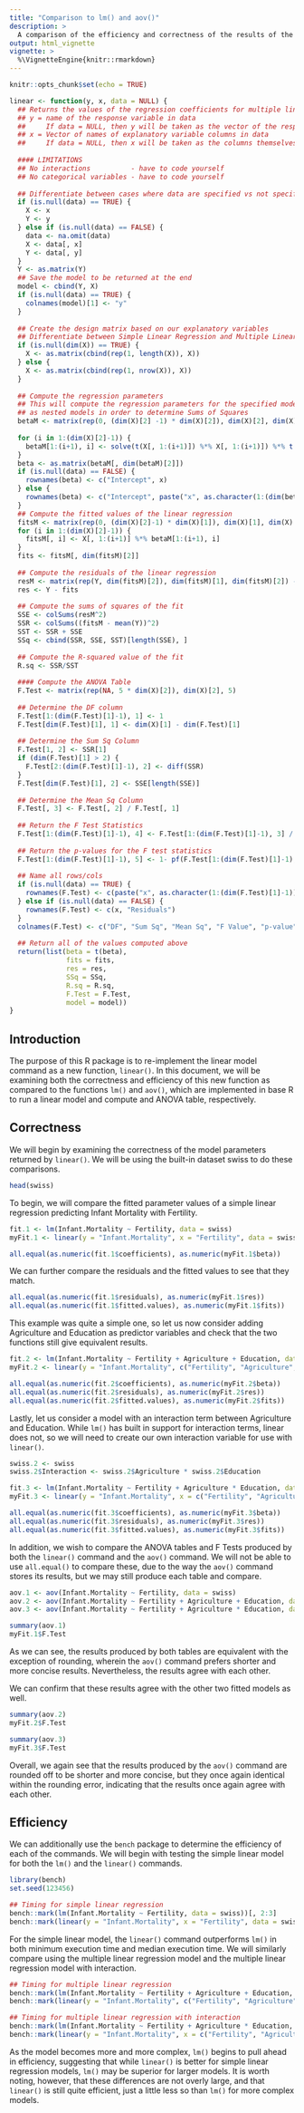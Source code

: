 ```yaml
---
title: "Comparison to lm() and aov()"
description: >
  A comparison of the efficiency and correctness of the results of the linear() function and the lm() function in base R.
output: html_vignette
vignette: >
  %\VignetteEngine{knitr::rmarkdown}
---
```


```r
knitr::opts_chunk$set(echo = TRUE)
```

```r
linear <- function(y, x, data = NULL) {
  ## Returns the values of the regression coefficients for multiple linear regression
  ## y = name of the response variable in data
  ##     If data = NULL, then y will be taken as the vector of the response
  ## x = Vector of names of explanatory variable columns in data
  ##     If data = NULL, then x will be taken as the columns themselves
  
  #### LIMITATIONS
  ## No interactions          - have to code yourself
  ## No categorical variables - have to code yourself
  
  ## Differentiate between cases where data are specified vs not specified
  if (is.null(data) == TRUE) {
    X <- x
    Y <- y
  } else if (is.null(data) == FALSE) {
    data <- na.omit(data)
    X <- data[, x]
    Y <- data[, y]
  }
  Y <- as.matrix(Y)
  ## Save the model to be returned at the end
  model <- cbind(Y, X)
  if (is.null(data) == TRUE) {
    colnames(model)[1] <- "y"
  }
  
  ## Create the design matrix based on our explanatory variables
  ## Differentiate between Simple Linear Regression and Multiple Linear Regression
  if (is.null(dim(X)) == TRUE) {
    X <- as.matrix(cbind(rep(1, length(X)), X))
  } else {
    X <- as.matrix(cbind(rep(1, nrow(X)), X))
  }
  
  ## Compute the regression parameters
  ## This will compute the regression parameters for the specified model as well
  ## as nested models in order to determine Sums of Squares
  betaM <- matrix(rep(0, (dim(X)[2] -1) * dim(X)[2]), dim(X)[2], dim(X)[2]-1)
  
  for (i in 1:(dim(X)[2]-1)) {
    betaM[1:(i+1), i] <- solve(t(X[, 1:(i+1)]) %*% X[, 1:(i+1)]) %*% t(X[, 1:(i+1)]) %*% Y
  }
  beta <- as.matrix(betaM[, dim(betaM)[2]])
  if (is.null(data) == FALSE) {
    rownames(beta) <- c("Intercept", x)
  } else {
    rownames(beta) <- c("Intercept", paste("x", as.character(1:(dim(beta)[1]-1)), sep = ""))
  }
  ## Compute the fitted values of the linear regression
  fitsM <- matrix(rep(0, (dim(X)[2]-1) * dim(X)[1]), dim(X)[1], dim(X)[2]-1)
  for (i in 1:(dim(X)[2]-1)) {
    fitsM[, i] <- X[, 1:(i+1)] %*% betaM[1:(i+1), i]
  }
  fits <- fitsM[, dim(fitsM)[2]]
  
  ## Compute the residuals of the linear regression
  resM <- matrix(rep(Y, dim(fitsM)[2]), dim(fitsM)[1], dim(fitsM)[2]) - fitsM
  res <- Y - fits
  
  ## Compute the sums of squares of the fit
  SSE <- colSums(resM^2)
  SSR <- colSums((fitsM - mean(Y))^2)
  SST <- SSR + SSE
  SSq <- cbind(SSR, SSE, SST)[length(SSE), ]
  
  ## Compute the R-squared value of the fit
  R.sq <- SSR/SST
  
  #### Compute the ANOVA Table
  F.Test <- matrix(rep(NA, 5 * dim(X)[2]), dim(X)[2], 5)
  
  ## Determine the DF column
  F.Test[1:(dim(F.Test)[1]-1), 1] <- 1
  F.Test[dim(F.Test)[1], 1] <- dim(X)[1] - dim(F.Test)[1]
  
  ## Determine the Sum Sq Column
  F.Test[1, 2] <- SSR[1]
  if (dim(F.Test)[1] > 2) {
    F.Test[2:(dim(F.Test)[1]-1), 2] <- diff(SSR)
  }
  F.Test[dim(F.Test)[1], 2] <- SSE[length(SSE)]
  
  ## Determine the Mean Sq Column
  F.Test[, 3] <- F.Test[, 2] / F.Test[, 1]
  
  ## Return the F Test Statistics
  F.Test[1:(dim(F.Test)[1]-1), 4] <- F.Test[1:(dim(F.Test)[1]-1), 3] / F.Test[dim(F.Test)[1], 3]
  
  ## Return the p-values for the F test statistics
  F.Test[1:(dim(F.Test)[1]-1), 5] <- 1- pf(F.Test[1:(dim(F.Test)[1]-1), 4], 1, F.Test[dim(F.Test)[1], 1])
  
  ## Name all rows/cols
  if (is.null(data) == TRUE) {
    rownames(F.Test) <- c(paste("x", as.character(1:(dim(F.Test)[1]-1)), sep = ""), "Residuals")
  } else if (is.null(data) == FALSE) {
    rownames(F.Test) <- c(x, "Residuals")
  }
  colnames(F.Test) <- c("DF", "Sum Sq", "Mean Sq", "F Value", "p-value")
  
  ## Return all of the values computed above
  return(list(beta = t(beta), 
              fits = fits, 
              res = res,
              SSq = SSq,
              R.sq = R.sq,
              F.Test = F.Test,
              model = model))
}

```

## Introduction

The purpose of this R package is to re-implement the linear model command as a new function, `linear()`. In this document, we will be examining both the correctness and efficiency of this new function as compared to the functions `lm()` and `aov()`, which are implemented in base R to run a linear model and compute and ANOVA table, respectively.

## Correctness

We will begin by examining the correctness of the model parameters returned by `linear()`. We will be using the built-in dataset swiss to do these comparisons.

```r
head(swiss)
```

To begin, we will compare the fitted parameter values of a simple linear regression predicting Infant Mortality with Fertility.

```r
fit.1 <- lm(Infant.Mortality ~ Fertility, data = swiss)
myFit.1 <- linear(y = "Infant.Mortality", x = "Fertility", data = swiss)

all.equal(as.numeric(fit.1$coefficients), as.numeric(myFit.1$beta))
```

We can further compare the residuals and the fitted values to see that they match.

```r
all.equal(as.numeric(fit.1$residuals), as.numeric(myFit.1$res))
all.equal(as.numeric(fit.1$fitted.values), as.numeric(myFit.1$fits))
```

This example was quite a simple one, so let us now consider adding Agriculture and Education as predictor variables and check that the two functions still give equivalent results.

```r
fit.2 <- lm(Infant.Mortality ~ Fertility + Agriculture + Education, data = swiss)
myFit.2 <- linear(y = "Infant.Mortality", c("Fertility", "Agriculture", "Education"), data = swiss)

all.equal(as.numeric(fit.2$coefficients), as.numeric(myFit.2$beta))
all.equal(as.numeric(fit.2$residuals), as.numeric(myFit.2$res))
all.equal(as.numeric(fit.2$fitted.values), as.numeric(myFit.2$fits))
```

Lastly, let us consider a model with an interaction term between Agriculture and Education. While `lm()` has built in support for interaction terms, linear does not, so we will need to create our own interaction variable for use with `linear()`.

```r
swiss.2 <- swiss
swiss.2$Interaction <- swiss.2$Agriculture * swiss.2$Education

fit.3 <- lm(Infant.Mortality ~ Fertility + Agriculture * Education, data = swiss)
myFit.3 <- linear(y = "Infant.Mortality", x = c("Fertility", "Agriculture", "Education", "Interaction"), data = swiss.2)

all.equal(as.numeric(fit.3$coefficients), as.numeric(myFit.3$beta))
all.equal(as.numeric(fit.3$residuals), as.numeric(myFit.3$res))
all.equal(as.numeric(fit.3$fitted.values), as.numeric(myFit.3$fits))
```

In addition, we wish to compare the ANOVA tables and F Tests produced by both the `linear()` command and the `aov()` command. We will not be able to use `all.equal()` to compare these, due to the way the `aov()` command stores its results, but we may still produce each table and compare. 

```r
aov.1 <- aov(Infant.Mortality ~ Fertility, data = swiss)
aov.2 <- aov(Infant.Mortality ~ Fertility + Agriculture + Education, data = swiss)
aov.3 <- aov(Infant.Mortality ~ Fertility + Agriculture * Education, data = swiss)

summary(aov.1)
myFit.1$F.Test
```

As we can see, the results produced by both tables are equivalent with the exception of rounding, wherein the `aov()` command prefers shorter and more concise results. Nevertheless, the results agree with each other.

We can confirm that these results agree with the other two fitted models as well.

```r
summary(aov.2)
myFit.2$F.Test

summary(aov.3)
myFit.3$F.Test
```

Overall, we again see that the results produced by the `aov()` command are rounded off to be shorter and more concise, but they once again identical within the rounding error, indicating that the results once again agree with each other.

## Efficiency

We can additionally use the `bench` package to determine the efficiency of each of the commands. We will begin with testing the simple linear model for both the `lm()` and the `linear()` commands.

```r
library(bench)
set.seed(123456)

## Timing for simple linear regression
bench::mark(lm(Infant.Mortality ~ Fertility, data = swiss))[, 2:3]
bench::mark(linear(y = "Infant.Mortality", x = "Fertility", data = swiss))[, 2:3]
```

For the simple linear model, the `linear()` command outperforms `lm()` in both minimum execution time and median execution time. We will similarly compare using the multiple linear regression model and the multiple linear regression model with interaction.

```r
## Timing for multiple linear regression
bench::mark(lm(Infant.Mortality ~ Fertility + Agriculture + Education, data = swiss))[, 2:3]
bench::mark(linear(y = "Infant.Mortality", c("Fertility", "Agriculture", "Education"), data = swiss))[, 2:3]

## Timing for multiple linear regression with interaction
bench::mark(lm(Infant.Mortality ~ Fertility + Agriculture * Education, data = swiss))[, 2:3]
bench::mark(linear(y = "Infant.Mortality", x = c("Fertility", "Agriculture", "Education", "Interaction"), data = swiss.2))[, 2:3]
```

As the model becomes more and more complex, `lm()` begins to pull ahead in efficiency, suggesting that while `linear()` is better for simple linear regression models, `lm()` may be superior for larger models. It is worth noting, however, that these differences are not overly large, and that `linear()` is still quite efficient, just a little less so than `lm()` for more complex models.